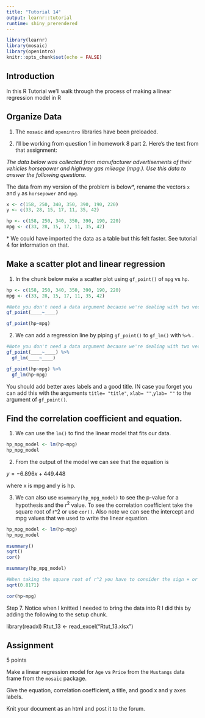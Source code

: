 ```yaml
---
title: "Tutorial 14"
output: learnr::tutorial
runtime: shiny_prerendered
---
```


```r
library(learnr)
library(mosaic)
library(openintro)
knitr::opts_chunk$set(echo = FALSE)
```

## Introduction

In this R Tutorial we'll walk through the process of making a linear regression model in R

## Organize Data

1.  The `mosaic` and `openintro` libraries have been preloaded.

2.  I'll be working from question 1 in homework 8 part 2. Here's the text from that assignment:

*The data below was collected from manufacturer advertisements of their vehicles horsepower and highway gas mileage (mpg.). Use this data to answer the following questions.*

The data from my version of the problem is below*, rename the vectors `x` and `y` as `horsepower` and `mpg`. 

```r
x <- c(158, 250, 340, 350, 390, 190, 220)
y <- c(33, 28, 15, 17, 11, 35, 42)

```

```r
hp <- c(158, 250, 340, 350, 390, 190, 220)
mpg <- c(33, 28, 15, 17, 11, 35, 42)

```

\* We could have imported the data as a table but this felt faster. See tutorial 4 for information on that. 

## Make a scatter plot and linear regression

1. In the chunk below make a scatter plot using `gf_point()` of `mpg` vs `hp`. 

```r
hp <- c(158, 250, 340, 350, 390, 190, 220)
mpg <- c(33, 28, 15, 17, 11, 35, 42)
```

```r
#Note you don't need a data argument because we're dealing with two vectors, not a data frame. 
gf_point(____~____)

```

```r
gf_point(hp~mpg)

```

2. We can add a regression line by piping `gf_point()` to `gf_lm()` with `%>%` .



```r
#Note you don't need a data argument because we're dealing with two vectors, not a data frame. 
gf_point(____~____) %>%
  gf_lm(____~____)

```

```r
gf_point(hp~mpg) %>%
  gf_lm(hp~mpg)

```

You should add better axes labels and a good title. IN case you forget you can add this with the arguments `title= "title" `, `xlab= ""`,`ylab= ""` to the argument of `gf_point()`.

## Find the correlation coefficient and equation. 

1. We can use the `lm()` to find the linear model that fits our data.  

```r
hp_mpg_model <- lm(hp~mpg)
hp_mpg_model
```

2. From the output of the model we can see that the equation is

$y=-6.896 x + 449.448$ 

where x is mpg and y is hp. 

3. We can also use `msummary(hp_mpg_model)` to see the p-value for a hypothesis and the $r^2$ value. To see the correlation coefficient take the square root of r^2 or use `cor()`. Also note we can see the intercept and mpg values that we used to write the linear equation. 

```r
hp_mpg_model <- lm(hp~mpg)
hp_mpg_model
```

```r
msummary()
sqrt()
cor()
```

```r
msummary(hp_mpg_model)

#When taking the square root of r^2 you have to consider the sign + or - of r.  
sqrt(0.8171)

cor(hp~mpg)
```



Step 7. Notice when I knitted I needed to bring the data into R I did this by adding the following to the setup chunk.

library(readxl) Rtut_13 \<- read_excel("Rtut_13.xlsx")

## Assignment 

5 points

Make a linear regression model for `Age` vs `Price` from the `Mustangs` data frame from the `mosaic` package. 

Give the equation, correlation coefficient, a title, and good x and y axes labels. 

Knit your document as an html and post it to the forum. 
